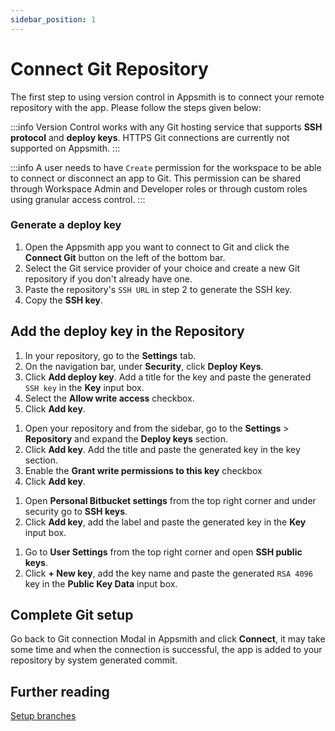 ```yaml
---
sidebar_position: 1
---
```


# Connect Git Repository

The first step to using version control in Appsmith is to connect your remote repository with the app. Please follow the steps given below:

:::info
Version Control works with any Git hosting service that supports **SSH protocol** and **deploy keys**. HTTPS Git connections are currently not supported on Appsmith.
:::

:::info
A user needs to have `Create` permission for the workspace to be able to connect or disconnect an app to Git. This permission can be shared through Workspace Admin and Developer roles or through custom roles using granular access control.
:::

### Generate a deploy key

1. Open the Appsmith app you want to connect to Git and click the **Connect Git** button on the left of the bottom bar.
2. Select the Git service provider of your choice and create a new Git repository if you don't already have one.
3. Paste the repository's `SSH URL` in step 2 to generate the SSH key.
4. Copy the **SSH key**.

## Add the deploy key in the Repository
 
<Tabs queryString="version-control">
<TabItem label="GitHub" value="github">

1. In your repository, go to the **Settings** tab.
2. On the navigation bar, under **Security**, click **Deploy Keys**. 
3. Click **Add deploy key**. Add a title for the key and paste the generated `SSH key` in the **Key** input box.
4. Select the **Allow write access** checkbox.
5. Click **Add key**.

</TabItem>
<TabItem label="GitLab" value="gitlab">

1. Open your repository and from the sidebar, go to the **Settings** > **Repository** and expand the **Deploy keys** section.
2. Click **Add key**. Add the title and paste the generated key in the key section.
3. Enable the **Grant write permissions to this key** checkbox 
4. Click **Add key**.

</TabItem>
<TabItem label="Bitbucket" value="bitbucket">

1. Open **Personal Bitbucket settings** from the top right corner and under security go to **SSH keys**.
2. Click **Add key**, add the label and paste the generated key in the **Key** input box.

</TabItem>
<TabItem label="Azure" value="azure">

1. Go to **User Settings** from the top right corner and open **SSH public keys**.
2. Click **+ New key**, add the key name and paste the generated `RSA 4096` key in the **Public Key Data** input box.

</TabItem>
</Tabs>

## Complete Git setup

Go back to Git connection Modal in Appsmith and click **Connect**, it may take some time and when the connection is successful, the app is added to your repository by system generated commit.

## Further reading

[Setup branches](/advanced-concepts/version-control-with-git/working-with-branches)
